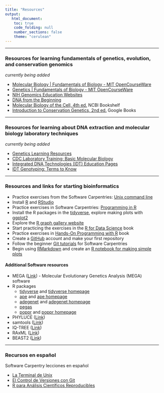 ```yaml
---
title: "Resources"
output:
   html_document:
    toc: true
    code_folding: null
    number_sections: false
    theme: "cerulean"
---
```


***

### Resources for learning fundamentals of genetics, evolution, and conservation genomics
*currently being added*  

* [Molecular Biology | Fundamentals of Biology - MIT OpenCourseWare](https://ocw.mit.edu/courses/7-01sc-fundamentals-of-biology-fall-2011/pages/molecular-biology/)
* [Genetics | Fundamentals of Biology - MIT OpenCourseWare](https://ocw.mit.edu/courses/7-01sc-fundamentals-of-biology-fall-2011/pages/genetics/)
* [NIH Genomics Education Websites](https://www.genome.gov/about-genomics/teaching-tools/Genomics-Education-Websites)
* [DNA from the Beginning](http://dnaftb.org/)
* [Molecular Biology of the Cell, 4th ed.](https://www.ncbi.nlm.nih.gov/books/NBK21054/) NCBI Bookshelf
* [Introduction to Conservation Genetics, 2nd ed.](https://books.google.com/books?id=BucgAwAAQBAJ) Google Books

***

### Resources for learning about DNA extraction and molecular biology laboratory techniques
*currently being added*  

* [Genetics Learning Resources](https://www.jax.org/education-and-learning/high-school-students-and-undergraduates/teaching-the-genome-generation/stem-learning-resources)
* [CDC Laboratory Training: Basic Molecular Biology](https://www.cdc.gov/labtraining/training-courses/basic-molecular-biology/index.html)
* [Integrated DNA Technologies (IDT) Education Pages](https://www.idtdna.com/pages/education/)
* [IDT Genotyping: Terms to Know](https://www.idtdna.com/pages/education/decoded/article/genotyping-terms-to-know)

***

### Resources and links for starting bioinformatics 

* Practice exercises from the Software Carpentries: [Unix command line](https://swcarpentry.github.io/shell-novice/)
* Install [R](https://www.r-project.org/) and [RStudio](https://www.rstudio.com/products/rstudio/download/)
* Practice exercises in Software Carpentries: [Programming in R](http://swcarpentry.github.io/r-novice-inflammation/)
* Install the R packages in the [tidyverse](https://www.tidyverse.org/), explore making plots with [ggplot2](https://ggplot2.tidyverse.org/) 
* Explore the [R graph gallery website](https://r-graph-gallery.com/)
* Start practicing the exercises in the [R for Data Science](https://r4ds.had.co.nz/) book 
* Practice exercises in [Hands-On Programming with R](https://rstudio-education.github.io/hopr/) book 
* Create a [GitHub](https://github.com/) account and make your first repository 
* Follow the beginner [Git tutorials](https://swcarpentry.github.io/git-novice/) for Software Carpentries
* Begin using [RMarkdown](https://rmarkdown.rstudio.com/) and create an [R notebook for making simple plots](https://rmarkdown.rstudio.com/lesson-10.html)

#### Additional Software resources

* MEGA ([Link](https://www.megasoftware.net/)) - Molecular Evolutionary Genetics Analysis (MEGA) software
* R packages
    + [tidyverse](https://cran.r-project.org/web/packages/tidyverse/index.html) and [tidyverse homepage](https://www.tidyverse.org/)
    + [ape](https://cran.r-project.org/web/packages/ape/index.html) and [ape homepage](http://ape-package.ird.fr/)
    + [adegenet](https://cran.r-project.org/web/packages/adegenet/index.html) and [adegenet homepage](https://adegenet.r-forge.r-project.org/)
    + [pegas](https://cran.r-project.org/web/packages/pegas/index.html)
    + [poppr](https://cran.r-project.org/web/packages/poppr/index.html) and [poppr homepage](https://grunwaldlab.github.io/poppr/)
* PHYLUCE ([Link](https://phyluce.readthedocs.io/en/latest/))
* samtools ([Link](http://www.htslib.org/))
* IQ-TREE ([Link](http://www.iqtree.org/))
* RAxML ([Link](https://cme.h-its.org/exelixis/web/software/raxml/))
* BEAST2 ([Link](https://www.beast2.org/))

***

### Recursos en español

Software Carpentry lecciones en español  

* [La Terminal de Unix](https://swcarpentry.github.io/shell-novice-es/)  
* [El Control de Versiones con Git](https://swcarpentry.github.io/git-novice-es/)  
* [R para Análisis Científicos Reproducibles](https://swcarpentry.github.io/r-novice-gapminder-es/)  

